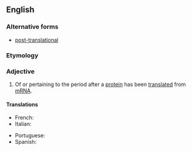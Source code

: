 ==English==

===Alternative forms===
* [[post-translational]]

===Etymology===
{{prefix|post|translational|lang=en}}

===Adjective===
{{en-adj|-}}

# {{label|en|genetics|biochemistry}} Of or pertaining to the period after a [[protein]] has been [[translate]]d from [[mRNA]].

====Translations====
{{trans-top|Of or pertaining to the period after a protein has been translated from mRNA}}
* French: {{t|fr|post-traductionnel}}
* Italian: {{t|it|post traduzionale}}
{{trans-mid}}
* Portuguese: {{t|pt|pós-traducional}}
* Spanish: {{t|es|posttraduccional}}
{{trans-bottom}}